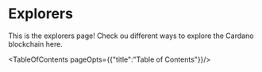

# Explorers

This is the explorers page! Check ou different ways to explore the Cardano blockchain here. 

<TableOfContents pageOpts={{"title":"Table of Contents"}}/>

